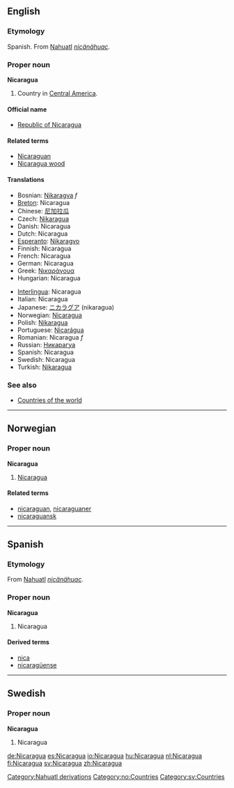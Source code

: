 {{wikipedia}}
==English==

===Etymology===
Spanish. From [[Nahuatl]] ''[[nicänähuac]]''.

===Proper noun===
'''Nicaragua'''

# Country in [[Central America]].

====Official name====
*[[Republic of Nicaragua]]

====Related terms====
*[[Nicaraguan]]
*[[Nicaragua wood]]

====Translations====
{{top}}
*Bosnian: [[Nikaragva]] ''f''
*[[Breton]]: Nicaragua
*Chinese: [[尼加拉瓜]]
*Czech: [[Nikaragua]]
*Danish: Nicaragua
*Dutch: Nicaragua
*[[Esperanto]]: [[Nikaragvo]]
*Finnish: Nicaragua
*French: Nicaragua
*German: Nicaragua
*Greek: [[Νικαράγουα]]
*Hungarian: Nicaragua
{{mid}}
*[[Interlingua]]: Nicaragua
*Italian: Nicaragua
*Japanese: [[ニカラグア]] (nikaragua)
*Norwegian: [[#Norwegian|Nicaragua]]
*Polish: [[Nikaragua]]
*Portuguese: [[Nicarágua]]
*Romanian: Nicaragua ''f''
*Russian: [[Никарагуа]]
*Spanish: Nicaragua
*Swedish: Nicaragua
*Turkish: [[Nikaragua]]
{{bottom}}

===See also===
*[[Countries of the world]]

[[Category:Nahuatl derivations]]

----

==Norwegian==

===Proper noun===
[[Category:no:Countries]]
'''Nicaragua'''

# [[#English|Nicaragua]]

====Related terms====
*[[nicaraguan]], [[nicaraguaner]]
*[[nicaraguansk]]

----

==Spanish==

===Etymology===
From [[Nahuatl]] ''[[nicänähuac]]''.

===Proper noun===
'''Nicaragua'''

# Nicaragua

====Derived terms====
*[[nica]]
*[[nicaragüense]]

----

==Swedish==

===Proper noun===
'''Nicaragua'''

# Nicaragua

[[Category:sv:Countries]]

[[de:Nicaragua]]
[[es:Nicaragua]]
[[io:Nicaragua]]
[[hu:Nicaragua]]
[[nl:Nicaragua]]
[[fi:Nicaragua]]
[[sv:Nicaragua]]
[[zh:Nicaragua]]